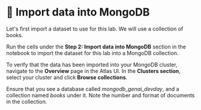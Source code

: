 # 👐 Import data into MongoDB

Let's first import a dataset to use for this lab. We will use a collection of books.

Run the cells under the **Step 2: Import data into MongoDB** section in the notebook to import the dataset for this lab into a MongoDB collection.

To verify that the data has been imported into your MongoDB cluster, navigate to the **Overview** page in the Atlas UI. In the **Clusters section**, select your cluster and click **Browse collections**.

<Screenshot url="https://cloud.mongodb.com" src="img/screenshots/40-import-data/1-import-data/1-browse-collections.png" alt="Browse collections" />

Ensure that you see a database called _mongodb_genai_devday_, and a collection named _books_ under it. Note the number and format of documents in the collection.

<Screenshot url="https://cloud.mongodb.com" src="img/screenshots/40-import-data/1-import-data/2-verify-collection.png" alt="Verify collection" />
